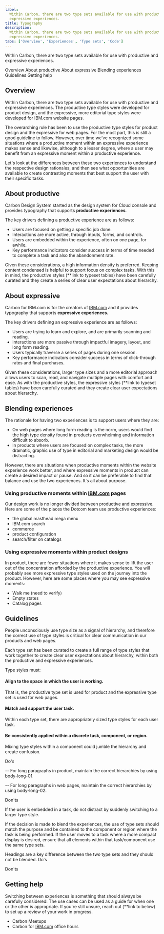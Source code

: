 ```yaml
---
label:
  Within Carbon, there are two type sets available for use with productive and
  expressive experiences.
title: Typography
description:
  Within Carbon, there are two type sets available for use with productive and
  expressive experiences.
tabs: ['Overview', 'Experiences', 'Type sets', 'Code']
---
```


<PageDescription>

Within Carbon, there are two type sets available for use with productive and
expressive experiences.

</PageDescription>

<AnchorLinks>

<AnchorLink>Overview</AnchorLink>
<AnchorLink>About productive</AnchorLink>
<AnchorLink>About expressive</AnchorLink>
<AnchorLink>Blending experiences</AnchorLink>
<AnchorLink>Guidelines</AnchorLink>
<AnchorLink>Getting help</AnchorLink>

</AnchorLinks>

## Overview

Within Carbon, there are two type sets available for use with productive and
expressive experiences. The productive type styles were developed for product
design, and the expressive, more editorial type styles were developed for
IBM.com website pages.

The overarching rule has been to use the productive type styles for product
design and the expressive for web pages. For the most part, this is still a good
guideline to follow. However, over time we've recognized some situations where a
productive moment within an expressive experience makes sense and likewise,
although to a lesser degree, where a user may benefit from an expressive moment
within a productive experience.

Let's look at the differences between these two experiences to understand the
respective design rationales, and then see what opportunities are available to
create contrasting moments that best support the user with their specific tasks.

## About productive

Carbon Design System started as the design system for Cloud console and provides
typography that supports **productive experiences**.

The key drivers defining a productive experience are as follows:

- Users are focused on getting a specific job done.
- Interactions are more active, through inputs, forms, and controls.
- Users are embedded within the experience, often on one page, for awhile.
- Key performance indicators consider success in terms of time needed to
  complete a task and also the abandonment rate.

Given these considerations, a high information density is preferred. Keeping
content condensed is helpful to support focus on complex tasks. With this in
mind, the productive styles (\*\*link to typeset tables) have been carefully
curated and they create a series of clear user expectations about hierarchy.

## About expressive

Carbon for IBM.com is for the creators of [IBM.com](http://ibm.com) and it
provides typography that supports **expressive experiences.**

The key drivers defining an expressive experience are as follows:

- Users are trying to learn and explore, and are primarily scanning and reading.
- Interactions are more passive through impactful imagery, layout, and long form
  reading.
- Users typically traverse a series of pages during one session.
- Key performance indicators consider success in terms of click-through rates
  and final purchases.

Given these considerations, larger type sizes and a more editorial approach
allows users to scan, read, and navigate multiple pages with comfort and ease.
As with the productive styles, the expressive styles (\*\*link to typeset
tables) have been carefully curated and they create clear user expectations
about hierarchy.

## Blending experiences

The rationale for having two experiences is to support users where they are:

- On web pages where long form reading is the norm, users would find the high
  type density found in products overwhelming and information difficult to
  absorb.
- In products where users are focused on complex tasks, the more dramatic,
  graphic use of type in editorial and marketing design would be distracting.

However, there are situations when productive moments within the website
experience work better, and where expressive moments in product can create a
desired impact or pause. And so it can be preferable to find that balance and
use the two experiences. It's all about purpose.

### Using productive moments within [IBM.com](http://ibm.com) pages

Our design work is no longer divided between productive and expressive. Here are
some of the places the Dotcom team use productive experiences:

- the global masthead mega menu
- IBM.com search
- commerce
- product configuration
- search/filter on catalogs

### Using expressive moments within product designs

In product, there are fewer situations where it makes sense to lift the user out
of the concentration afforded by the productive experience. You will probably
see more expressive type styles used on the journey into the product. However,
here are some places where you may see expressive moments:

- Walk me (need to verify)
- Empty states
- Catalog pages

## Guidelines

People unconsciously use type size as a signal of hierarchy, and therefore the
correct use of type styles is critical for clear communication in our products
and web pages.

Each type set has been curated to create a full range of type styles that work
together to create clear user expectations about hierarchy, within both the
productive and expressive experiences.

Type styles must:

#### Align to the space in which the user is working.

That is, the productive type set is used for product and the expressive type set
is used for web pages.

#### Match and support the user task.

Within each type set, there are appropriately sized type styles for each user
task.

#### Be consistently applied within a discrete task, component, or region.

Mixing type styles within a component could jumble the hierarchy and create
confusion.

Do's

-- For long paragraphs in product, maintain the correct hierarchies by using
body-long-01.

-- For long paragraphs in web pages, maintain the correct hierarchies by using
body-long-02.

Don'ts

If the user is embedded in a task, do not distract by suddenly switching to a
larger type style.

If the decision is made to blend the experiences, the use of type sets should
match the purpose and be contained to the component or region where the task is
being performed. If the user moves to a task where a more compact display is
desired, ensure that all elements within that task/component use the same type
sets.

Headings are a key difference between the two type sets and they should not be
blended. Do's

Don'ts

## Getting help

Switching between experiences is something that should always be carefully
considered. The use cases can be used as a guide for when one or the other is
appropriate. If you're still unsure, reach out (\*\*link to below) to set up a
review of your work in progress.

- Carbon Meetups
- Carbon for [IBM.com](http://ibm.com) office hours
